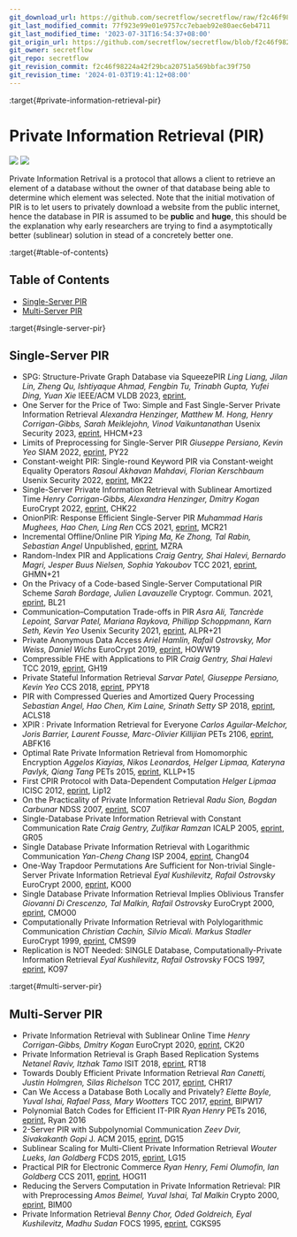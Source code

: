 ```yaml
---
git_download_url: https://github.com/secretflow/secretflow/raw/f2c46f98224a42f29bca20751a569bbfac39f750/docs/awesome-pets/papers/applications/set/pir.md
git_last_modified_commit: 77f923e99e01e9757cc7ebaeb92e80aec6eb4711
git_last_modified_time: '2023-07-31T16:54:37+08:00'
git_origin_url: https://github.com/secretflow/secretflow/blob/f2c46f98224a42f29bca20751a569bbfac39f750/docs/awesome-pets/papers/applications/set/pir.md
git_owner: secretflow
git_repo: secretflow
git_revision_commit: f2c46f98224a42f29bca20751a569bbfac39f750
git_revision_time: '2024-01-03T19:41:12+08:00'
---
```


:target{#private-information-retrieval-pir}

# Private Information Retrieval (PIR)

![](https://badgen.net/badge/\:update-to/\:Mar-2023/red) ![](https://badgen.net/badge/\:papers/:33/blue)

Private Information Retrival is a protocol that allows a client to retrieve an element of a database without the owner of that database being able to determine which element was selected. Note that the initial motivation of PIR is to let users to privately download a website from the public internet, hence the database in PIR is assumed to be <strong>public</strong> and <strong>huge</strong>, this should be the explanation why early researchers are trying to find a asymptotically better (sublinear) solution in stead of a concretely better one.

:target{#table-of-contents}

## Table of Contents

- [Single-Server PIR](#single-server-pir)
- [Multi-Server PIR](#multi-server-pir)

:target{#single-server-pir}

## Single-Server PIR

- SPG: Structure-Private Graph Database via SqueezePIR
  <em>Ling Liang, Jilan Lin, Zheng Qu, Ishtiyaque Ahmad, Fengbin Tu, Trinabh Gupta, Yufei Ding, Yuan Xie</em>
  IEEE/ACM VLDB 2023, [eprint](https://www.vldb.org/pvldb/vol16/p1615-liang.pdf),
- One Server for the Price of Two: Simple and Fast Single-Server Private Information Retrieval
  <em>Alexandra Henzinger, Matthew M. Hong, Henry Corrigan-Gibbs, Sarah Meiklejohn, Vinod Vaikuntanathan</em>
  Usenix Security 2023, [eprint](https://eprint.iacr.org/2022/949), HHCM+23
- Limits of Preprocessing for Single-Server PIR
  <em>Giuseppe Persiano, Kevin Yeo</em>
  SIAM 2022, [eprint](https://eprint.iacr.org/2022/235), PY22
- Constant-weight PIR: Single-round Keyword PIR via Constant-weight Equality Operators
  <em>Rasoul Akhavan Mahdavi, Florian Kerschbaum</em>
  Usenix Security 2022, [eprint](https://www.usenix.org/conference/usenixsecurity22/presentation/mahdavi), MK22
- Single-Server Private Information Retrieval with Sublinear Amortized Time
  <em>Henry Corrigan-Gibbs, Alexandra Henzinger, Dmitry Kogan</em>
  EuroCrypt 2022, [eprint](https://eprint.iacr.org/2022/081), CHK22
- OnionPIR: Response Efficient Single-Server PIR
  <em>Muhammad Haris Mughees, Hao Chen, Ling Ren</em>
  CCS 2021, [eprint](https://eprint.iacr.org/2021/1081), MCR21
- Incremental Offline/Online PIR
  <em>Yiping Ma, Ke Zhong, Tal Rabin, Sebastian Angel</em>
  Unpublished, [eprint](https://eprint.iacr.org/2021/1438), MZRA
- Random-Index PIR and Applications
  <em>Craig Gentry, Shai Halevi, Bernardo Magri, Jesper Buus Nielsen, Sophia Yakoubov</em>
  TCC 2021, [eprint](https://eprint.iacr.org/2020/1248), GHMN+21
- On the Privacy of a Code-based Single-Server Computational PIR Scheme
  <em>Sarah Bordage, Julien Lavauzelle</em>
  Cryptogr. Commun. 2021, [eprint](https://eprint.iacr.org/2020/376), BL21
- Communication–Computation Trade-offs in PIR
  <em>Asra Ali, Tancrède Lepoint, Sarvar Patel, Mariana Raykova, Phillipp Schoppmann, Karn Seth, Kevin Yeo</em>
  Usenix Security 2021, [eprint](https://eprint.iacr.org/2019/1483), ALPR+21
- Private Anonymous Data Access
  <em>Ariel Hamlin, Rafail Ostrovsky, Mor Weiss, Daniel Wichs</em>
  EuroCrypt 2019, [eprint](https://eprint.iacr.org/2018/363), HOWW19
- Compressible FHE with Applications to PIR
  <em>Craig Gentry, Shai Halevi</em>
  TCC 2019, [eprint](https://eprint.iacr.org/2019/733), GH19
- Private Stateful Information Retrieval
  <em>Sarvar Patel, Giuseppe Persiano, Kevin Yeo</em>
  CCS 2018, [eprint](https://eprint.iacr.org/2018/1083.pdf), PPY18
- PIR with Compressed Queries and Amortized Query Processing
  <em>Sebastian Angel, Hao Chen, Kim Laine, Srinath Setty</em>
  SP 2018, [eprint](https://eprint.iacr.org/2017/1142.pdf), ACLS18
- XPIR : Private Information Retrieval for Everyone
  <em>Carlos Aguilar-Melchor, Joris Barrier, Laurent Fousse, Marc-Olivier Killijian</em>
  PETs 2106, [eprint](https://eprint.iacr.org/2014/1025.pdf), ABFK16
- Optimal Rate Private Information Retrieval from Homomorphic Encryption
  <em>Aggelos Kiayias, Nikos Leonardos, Helger Lipmaa, Kateryna Pavlyk, Qiang Tang</em>
  PETs 2015, [eprint](https://petsymposium.org/2015/papers/23_Kiayias.pdf), KLLP+15
- First CPIR Protocol with Data-Dependent Computation
  <em>Helger Lipmaa</em>
  ICISC 2012, [eprint](https://eprint.iacr.org/2009/395), Lip12
- On the Practicality of Private Information Retrieval
  <em>Radu Sion, Bogdan Carbunar</em>
  NDSS 2007, [eprint](https://www.ndss-symposium.org/ndss2007/practicality-private-information-retrieval/), SC07
- Single-Database Private Information Retrieval with Constant Communication Rate
  <em>Craig Gentry, Zulfikar Ramzan</em>
  ICALP 2005, [eprint](https://link.springer.com/chapter/10.1007/11523468_65), GR05
- Single Database Private Information Retrieval with Logarithmic Communication
  <em>Yan-Cheng Chang</em>
  ISP 2004, [eprint](https://eprint.iacr.org/2004/036), Chang04
- One-Way Trapdoor Permutations Are Sufficient for Non-trivial Single-Server Private Information Retrieval
  <em>Eyal Kushilevitz, Rafail Ostrovsky</em>
  EuroCrypt 2000, [eprint](https://www.iacr.org/archive/eurocrypt2000/1807/18070104-new.pdf), KO00
- Single Database Private Information Retrieval Implies Oblivious Transfer
  <em>Giovanni Di Crescenzo, Tal Malkin, Rafail Ostrovsky</em>
  EuroCrypt 2000, [eprint](https://www.iacr.org/archive/eurocrypt2000/1807/18070122-new.pdf), CMO00
- Computationally Private Information Retrieval with Polylogarithmic Communication
  <em>Christian Cachin, Silvio Micali. Markus Stadler</em>
  EuroCrypt 1999, [eprint](https://people.csail.mit.edu/silvio/Selected%20Scientific%20Papers/Private%20Information%20Retrieval/Computationally%20Private%20Information%20Retrieval%20with%20Polylogarithmic%20Communication.pdf), CMS99
- Replication is NOT Needed: SINGLE Database, Computationally-Private Information Retrieval
  <em>Eyal Kushilevitz, Rafail Ostrovsky</em>
  FOCS 1997, [eprint](https://doi.org/10.1109/SFCS.1997.646125), KO97

:target{#multi-server-pir}

## Multi-Server PIR

- Private Information Retrieval with Sublinear Online Time
  <em>Henry Corrigan-Gibbs, Dmitry Kogan</em>
  EuroCrypt 2020, [eprint](https://eprint.iacr.org/2019/1075), CK20
- Private Information Retrieval is Graph Based Replication Systems
  <em>Netanel Raviv, Itzhak Tamo</em>
  ISIT 2018, [eprint](https://ieeexplore.ieee.org/document/8437311), RT18
- Towards Doubly Efficient Private Information Retrieval
  <em>Ran Canetti, Justin Holmgren, Silas Richelson</em>
  TCC 2017, [eprint](https://eprint.iacr.org/2017/568), CHR17
- Can We Access a Database Both Locally and Privately?
  <em>Elette Boyle, Yuval Ishai, Rafael Pass, Mary Wootters</em>
  TCC 2017, [eprint](https://eprint.iacr.org/2017/567.pdf), BIPW17
- Polynomial Batch Codes for Efficient IT-PIR
  <em>Ryan Henry</em>
  PETs 2016, [eprint](https://petsymposium.org/2016/files/papers/Polynomial_Batch_Codes_for_Efficient_IT-PIR.pdf), Ryan 2016
- 2-Server PIR with Subpolynomial Communication
  <em>Zeev Dvir, Sivakakanth Gopi</em>
  J. ACM 2015, [eprint](https://arxiv.org/abs/1407.6692), DG15
- Sublinear Scaling for Multi-Client Private Information Retrieval
  <em>Wouter Lueks, Ian Goldberg</em>
  FCDS 2015, [eprint](https://link.springer.com/chapter/10.1007/978-3-662-47854-7_10), LG15
- Practical PIR for Electronic Commerce
  <em>Ryan Henry, Femi Olumofin, Ian Goldberg</em>
  CCS 2011, [eprint](https://cacr.uwaterloo.ca/techreports/2011/cacr2011-04.pdf), HOG11
- Reducing the Servers Computation in Private Information Retrieval: PIR with Preprocessing
  <em>Amos Beimel, Yuval Ishai, Tal Malkin</em>
  Crypto 2000, [eprint](https://www.iacr.org/archive/crypto2000/18800056/18800056.pdf), BIM00
- Private Information Retrieval
  <em>Benny Chor, Oded Goldreich, Eyal Kushilevitz, Madhu Sudan</em>
  FOCS 1995, [eprint](https://www.cs.umd.edu/~gasarch/TOPICS/pir/first.pdf), CGKS95
